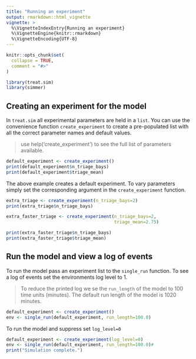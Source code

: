 ```yaml
---
title: "Running an experiment"
output: rmarkdown::html_vignette
vignette: >
  %\VignetteIndexEntry{Running an experiment}
  %\VignetteEngine{knitr::rmarkdown}
  %\VignetteEncoding{UTF-8}
---
```


```r
knitr::opts_chunk$set(
  collapse = TRUE,
  comment = "#>"
)
```

```r
library(treat.sim)
library(simmer)
```

## Creating an experiment for the model

In `treat.sim` all experimental parameters are held in a `list`. You can use the convenience function `create_experiment` to create a pre-populated list with all the correct parameter names and default values.

> use help('create_experiment') to see the full list of parameters available. 

```r
default_experiment <- create_experiment()
print(default_experiment$n_triage_bays)
print(default_experiment$triage_mean)
```

The above example creates a default experiment. To vary parameters simply set the corresponding argument in the `create_experiment` function.

```r
extra_triage <- create_experiment(n_triage_bays=2)
print(extra_triage$n_triage_bays)

extra_faster_triage <- create_experiment(n_triage_bays=2,
                                         triage_mean=2.75)

print(extra_faster_triage$n_triage_bays)
print(extra_faster_triage$triage_mean)
```

## Run the model and view a log of events

To run the model pass an experiment list to the `single_run` function. To see a log of events set the environments log level to 1.

> To reduce the printed log we se the `run_length` of the model to 100 time units (minutes). The default run length of the model is 1020 minutes.

```r
default_experiment <- create_experiment()
env <- single_run(default_experiment, run_length=100.0)
```

To run the model and suppress set `log_level=0`

```r
default_experiment <- create_experiment(log_level=0)
env <- single_run(default_experiment, run_length=100.0)#
print("Simulation complete.")
```
